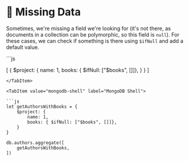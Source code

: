 
# 🦸 Missing Data

Sometimes, we're missing a field we're looking for (it's not there, as documents in a collection can be polymorphic, so this field is `null`). For these cases, we can check if something is there using `$ifNull` and add a default value.


<Tabs groupId="aggregations">
<TabItem value="atlas" label="Compass UI">
```js

[
    {
        $project: {
            name: 1,
            books: { $ifNull: ["$books", []]},
        }
    }
]
```
</TabItem>

<TabItem value="mongodb-shell" label="MongoDB Shell">

```js
let getAuthorsWithBooks = {
    $project: {
        name: 1,
        books: { $ifNull: ["$books", []]},
    }
}

db.authors.aggregate([
    getAuthorsWithBooks,
])
```

</TabItem>
</Tabs>


